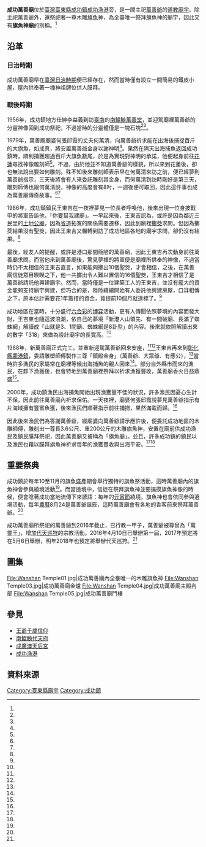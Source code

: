 {{coord|23.097634|121.382170|display=title}}
{{東亞廟宇
| name = 成功萬善廟
| img = File:Wanshan Temple02.jpg
| img_capt = 成功萬善廟
| image_width = 250px
| location = {{ROC-TWN}}臺東縣成功鎮
| god =[[萬善爺|萬善爺]]
| type = 
| struct = 
| open_year =
| cere_date =農曆8月24萬善爺誕辰<br>10月~11月旗魚季
| cultural_collection= 良好
|}}

'''成功萬善廟'''位於[[臺灣|臺灣]][[臺東縣|臺東縣]][[成功鎮|成功鎮]][[成功漁港|成功漁港]]旁，是一間主祀[[萬善爺|萬善爺]]的[[道教|道教]][[廟宇|廟宇]]。除主祀萬善爺外，還祭祀著一尊木雕[[旗魚|旗魚]]神，為全臺唯一祭拜旗魚神的廟宇，因此又有'''旗魚神廟'''的別稱。<ref name="東管處"/>

== 沿革 ==
=== 日治時期 ===
成功萬善廟早在[[臺灣日治時期|臺灣日治時期]]便已經存在，然而當時僅有設立一間簡易的鐵皮小屋，屋內供奉著一塊神祖牌位供人膜拜。

=== 戰後時期 ===
1956年，成功鎮地方仕紳李益義到訪[[臺南|臺南]]的[[南鯤鯓萬善堂|南鯤鯓萬善堂]]，並迎駕廟裡萬善爺的分靈神像回到成功祭祀，不過當時的分靈體僅是一塊石塊<ref name="文化部地方文史館"/><ref name="文化部社區通"/>。

1979年，萬善廟廟婆何張邱霞的丈夫何萬清，向萬善爺祈求能在出海後捕捉百斤的大旗魚，如成真，將安置萬善爺金身以謝神明<ref name="文化部地方文史館"/>。果然在隔天出海捕魚返回成功鎮時，順利捕獲超過百斤大旗魚數尾，於是為實現對神明的承諾，他便起身前往[[花蓮縣|花蓮]]尋找神像雕刻師<ref name="文化部地方文史館"/>。不過，由於他並不知道萬善爺的樣貌，所以來到花蓮後，卻也無法說出要如何雕刻。殊不知後來雕刻師表示早在何萬清來訪之前，便已經夢到萬善爺指示，三天後將會有人來委託雕刻其金身，而何萬清到訪時剛好是第三天，雕刻師傅也跟何萬清說，神像的高度會有8吋，一週後便可取回，因此這件事也成為萬善廟傳奇故事。<ref name="漁業署"/><ref name="文化部地方文史館"/>

1986年，成功鎮鎮民王東吉在一夜裡夢見一位長者呼喚他，後來出現一位身披戰甲的將軍告訴他，「你要幫我建廟」。一早起來後，王東吉認為，或許是因為鄰近三民里的[[土地公廟|土地公廟]]，因為[[台11線|省道]]拓寬的關係需要遷移，因此到廟裡[[擲茭|擲茭]]求問。但因為擲茭結果沒有聖筊，因此王東吉又輾轉到訪了成功地區各地的廟宇求問，卻仍沒有結果。<ref name="文化部社區通2"/>

最後，經友人的提醒，或許是港口那間簡陋的萬善廟，因此王東吉再次動身前往萬善廟求問。而當他來到萬善廟後，驚見夢裡的將軍便是廟裡所供奉的神像，不過當時仍不太相信的王東吉直言，如果能夠擲出10個聖筊，才會相信，之後，在萬善廟信徒眾目睽睽之下，他一共擲出令人難以置信的16個聖筊，王東吉才相信了是萬善爺請託他興建廟宇。然而，當時僅是一位建築工人的王東吉，並沒有龐大的資金能夠支持廟宇興建，但巧合的是，陸陸續續開始有人委託他興建房屋，口耳相傳之下，原本估計需要花1年籌措的資金，竟提前10個月就達標了。<ref name="文化部社區通2"/>

成功地區在當時，十分盛行[[六合彩|六合彩]]的[[賭博|博弈]]活動，更有人傳聞依照夢境的內容而發大財，王吉東也隨這波浪潮，依自己的夢境「新港人山領先、有一間破廟、長滿了蜘蛛網」解讀成「山就是3、1間廟、蜘蛛網是8卦型」的內容。後來就依照解讀出來的數字「318」來做為設計廟宇的長寬高。<ref name="文化部社區通2"/>

1988年，新萬善廟正式完工，並重新迎駕萬善爺回來安座，<ref name="田俊雄"/><ref name="水產試驗所"/>王東吉再來到[[彰化縣|彰化縣]][[鹿港鎮|鹿港鎮]]，委請雕塑師傅製作三尊「鎮殿金身」（萬善爺、大眾爺、有應公），<ref name="文化部社區通2"/>當時許多漁民的家屬常在廟裡等候出海捕魚的親人回來<ref name="水產試驗所"/>。部分自外縣市而來的漁民，在卸下漁獲後，也會特地到萬善廟裡祭拜以祈求漁獲豐收，萬善廟香火日益鼎盛<ref name="水產試驗所"/>。

2000年，成功鎮漁民出海捕魚開始出現漁獲量不佳的狀況，許多漁民因憂心生計不保，因此前往萬善廟內祈求保佑。一天夜裡，廟婆何張邱霞說夢見萬善爺指示有片海域擁有豐富魚獲，後來漁民們順著指示前往捕撈，果然滿載而歸。<ref name="田俊雄2"/>

因此後來漁民們為答謝萬善爺，經廟婆向萬善爺請示應許後，便委託成功地區的木雕師傅，雕刻出一尊長3.6公尺、重200公斤的木雕旗魚神，安置在廟前供成功漁民及鎮民膜拜祭祀，因此萬善廟又被稱為「旗魚廟」。並且，許多成功鎮的鎮民以及漁民也藉以膜拜旗魚神祈求每年的漁獲豐收與出海平安。<ref name="漁業署"/><ref name="田俊雄2"/>

== 重要祭典 ==
成功鎮於每年10至11月的旗魚盛產期會舉行獨特的旗魚祭活動，這時萬善廟內的旗魚神會參與繞境活動<ref name="台東縣觀光網"/>。而當遶境中，信徒在祭拜旗魚神並要撫摸旗魚神像的時候，便會唸著成功當地流傳下來諺語：{{cquote|摸你旗魚頭乎你好彩頭、摸你旗魚肚乎你載滿肚、摸你旗魚尾乎你抓通尾<ref name="東管處"/>}}每年的[[台灣元宵節|元宵節]]繞境，旗魚神也會依同參與遶境活動，每年[[農曆|農曆]]8月24是萬善爺誕辰，這時萬善廟會有各地的香客前來祭拜萬善爺。<ref name="文化部社區通"/>

成功萬善廟所祭祀的萬善爺到2016年截止，已行教一甲子，萬善爺被尊曾為「萬靈王」，增加[[千歲信仰|代天巡狩]]的宗教活動。2016年4月10日已舉辦第一屆，2017年預定將在5月6日舉辦，明年2018年也預定將舉辦代天巡狩。<ref name="代天巡狩"/>

== 圖集 ==
<gallery>
File:Wanshan Temple01.jpg|成功萬善廟內全臺唯一的木雕旗魚神
File:Wanshan Temple03.jpg|成功萬善廟金爐
File:Wanshan Temple04.jpg|成功萬善廟主殿內部
File:Wanshan Temple05.jpg|成功萬善廟門樓
</gallery>

== 參見 ==
* [[王爺千歲信仰|王爺千歲信仰]]
* [[南鯤鯓代天府|南鯤鯓代天府]]
* [[成廣澳天后宮|成廣澳天后宮]]
* [[成功漁港|成功漁港]]

== 資料來源 ==
{{reflist|refs=
<ref name="文化部社區通">{{Cite web|language=zh-tw|url=http://sixstar.moc.gov.tw/blog/aisang/myBlogArticleAction.do?method=doListArticleByPk&articleId=45637|title=新港景點故事-成功『萬善廟』|author=|publisher= 文化部|date=2012-10-17|accessdate=2017-02-21}}</ref>

<ref name="漁業署">{{Cite web|language=zh-tw|url=http://www.frs.gov.tw/newweb/fish1view.asp?id=276|title=來一趟成功行~拜旗魚神兼呷美食|author=陳英傑|publisher=漁業署廣播電台|date=|accessdate=2017-02-21|archive-date=2019-09-19|archive-url=https://web.archive.org/web/20190919170911/http://www.frs.gov.tw/newweb/fish1view.asp?id=276|dead-url=no}}</ref>

<ref name="台東縣觀光網">{{Cite web|language=zh-tw|url=http://tour.taitung.gov.tw/zh-tw/Tourist/Experience/ReligionFestivals|title=台東成功旗魚季|author=|publisher=臺東縣政府|date=|accessdate=2017-02-21|deadurl=yes|archiveurl=https://web.archive.org/web/20170728202631/http://tour.taitung.gov.tw/zh-tw/Tourist/Experience/ReligionFestivals|archivedate=2017年7月28日|df=}}</ref>

<ref name="東管處">{{Cite web|language=zh-tw|url=http://www.eastcoast-nsa.gov.tw/tour-chenggong/Intro|title=旗魚神廟|author=|publisher=交通部觀光局東部海岸國家風景區管理處|date=|accessdate=2017-02-21|archive-date=2019-11-11|archive-url=https://web.archive.org/web/20191111100622/https://www.eastcoast-nsa.gov.tw/tour-chenggong/Intro|dead-url=no}}</ref>

<ref name="水產試驗所">{{Cite web|language=zh-tw|url=http://www.tfrin.gov.tw/dl.asp?fileName=20100719-154238_08旗魚百科.pdf|title=旗魚百科|author=何源興、江偉全、陳文義|publisher=水產試驗所東部海洋生物研究中心|date=2010-07-19|accessdate=2017-02-21}}{{Dead link|date=2020年1月 |bot=InternetArchiveBot |fix-attempted=yes }}</ref>

<ref name="田俊雄">{{Cite news|url=|title=萬善廟 成功漁民說很靈 漁船艘艘滿載而歸 漁民刻旗魚神還願|author=田俊雄|language=zh-tw|publisher=《聯合報》|date=2000-09-29|accessdate=2017-02-21}}</ref>

<ref name="田俊雄2">{{Cite news|url=|title=台東之最  成功萬善廟 供奉木雕旗魚 長約三公尺神像 提供信眾膜拜漁民祈求豐收 台東縣最特殊寺廟|author=田俊雄|language=zh-tw|publisher=《聯合報》|date=2003-06-28|accessdate=2017-02-21}}</ref>

<ref name="文化部社區通2">{{Cite web|language=zh-tw|url=http://sixstar.moc.gov.tw/blog/aisang/myBlogAction.do;jsessionid=8534A08762110822C323E52972BE38A8?method=doViewMyBlogIndex&articleTypeId=9708|title=王東吉先生的一段「萬善奇緣」|author=台灣故事島|publisher=文化部|date=2014-08-12|accessdate=2017-02-21}}</ref>

<ref name="文化部地方文史館">{{Cite web|language=zh-tw|url=http://superspace.moc.gov.tw/publics/publication_sys.aspx?oid=abf45cef-ddee-4fe8-8111-5b8ff841f638|title=103年eye成功社區報 6月份 (第4期)|author=|publisher=文化部|date=2015-04-15|accessdate=2017-02-21|archive-url=https://web.archive.org/web/20150729173709/http://superspace.moc.gov.tw/publics/publication_sys.aspx?oid=abf45cef-ddee-4fe8-8111-5b8ff841f638|archive-date=2015-07-29|dead-url=yes}}</ref>

<ref name="代天巡狩">{{Cite web|language=zh-tw|url=https://www.youtube.com/watch?v=8flearRj67M|title=2016 04 10 萬靈王 代天巡狩繞境大典【台東 成功萬善廟】|author=|publisher=youtube|date=2016-04-10|accessdate=2017-02-24}}</ref>

}}
{{commonscat|Chenggong Wanshan Temple}}
{{DEFAULTSORT:成功萬善廟}}
[[Category:臺東縣廟宇|Category:臺東縣廟宇]]
[[Category:成功鎮|Category:成功鎮]]